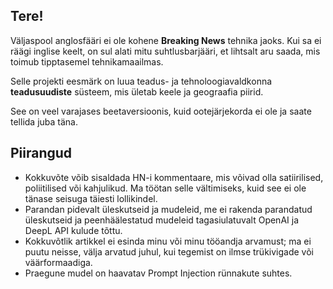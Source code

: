 
<CallToAction />

## Tere!

Väljaspool anglosfääri ei ole kohene **Breaking News** tehnika jaoks.
Kui sa ei räägi inglise keelt, on sul alati mitu suhtlusbarjääri, et lihtsalt aru saada, mis toimub tipptasemel tehnikamaailmas.


<Callout type="info" emoji="🗞️">

Selle projekti eesmärk on luua teadus- ja tehnoloogiavaldkonna **teadusuudiste** süsteem, mis ületab keele ja geograafia piirid.

</Callout>

See on veel varajases beetaversioonis, kuid ootejärjekorda ei ole ja saate tellida juba täna.

## Piirangud

- Kokkuvõte võib sisaldada HN-i kommentaare, mis võivad olla satiirilised, poliitilised või kahjulikud. Ma töötan selle vältimiseks, kuid see ei ole tänase seisuga täiesti lollikindel.
- Parandan pidevalt üleskutseid ja mudeleid, me ei rakenda parandatud üleskutseid ja peenhäälestatud mudeleid tagasiulatuvalt OpenAI ja DeepL API kulude tõttu.
- Kokkuvõtlik artikkel ei esinda minu või minu tööandja arvamust; ma ei puutu neisse, välja arvatud juhul, kui tegemist on ilmse trükivigade või väärformaadiga.
- Praegune mudel on haavatav Prompt Injection rünnakute suhtes.
